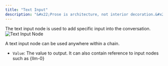 ```yaml
---
title: "Text Input"
description: "&#x22;Prose is architecture, not interior decoration.&#x22; &#x2014;Ernest Hemingway"
---
```


The text input node is used to add specific input into the conversation.
![Text Input Node](/images/text-input-node.png)

A text input node can be used anywhere within a chain.

- `Value`: The value to output. It can also contain reference to input nodes such as {llm-0}

